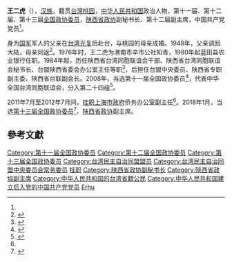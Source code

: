 '''王二虎'''（{{bd|1958年|11月||catIdx=Wang王}}），[[汉族|汉族]]，籍贯[[台灣|台灣]][[桃园县|桃园]]，[[中华人民共和国|中华人民共和国]]政治人物，第十一届、第十二届、第十三届[[全国政协委员|全国政协委员]]，[[中国人民政治协商会议陕西省委员会|陕西省政协]]副秘书长、第十二届副主席，中国共产党党员<ref name=a1/>。

身为[[中華民國國軍|国军]]军人的父亲在[[台湾光复|台湾光复]]后赴台，与桃园的母亲成婚。1948年，父亲调回大陆，母亲同返<ref>{{Cite web |url=http://www.rmzxb.com.cn/jrmzxbwsj/gatq/hxla/t20120530_451689.htm|title=星星点灯 照亮家门——第十一届全国政协委员、陕西省台联副会长王二虎的桑梓情 |accessdate=2020-02-20|author=王信霞 |date=2012-05-30|work= |publisher=人民政协网|language=Zh-hans }}</ref>。1976年时，王二虎为渭南市辛市公社知青，1980年起蓝田县农业银行任职。1984年起，历任陕西省台湾同胞联谊会干部、陕西省台湾同胞联谊会秘书长、台盟陕西省委会办公室主任等职<ref name="a1">{{Cite web|url=http://www.sxzx.gov.cn/dsj/ljwy/dsj12/fzx12/17285.html|title=王二虎|accessdate=2020-02-20|author=|date=2018-02-01|work=|publisher=中国集人民政治协商会议陕西省委员会网站|language=Zh-hans|archive-date=2021-12-27|archive-url=https://web.archive.org/web/20211227080925/http://www.sxzx.gov.cn/dsj/ljwy/dsj12/fzx12/17285.html|dead-url=no}}</ref>，后担任台盟中央委员、陕西省专职副主委、陕西省台联副会长。2008年，当选第十一届全国政协委员<ref>{{cite news|title=第十一届全国政协委员名单|url=http://www.indaa.com.cn/zt/2009qglh/zxzs/200903/t20090303_127573.html|accessdate=2013-04-09|newspaper=新华社北京1月25日电 中国人民政治协商会议第十一届全国委员会委员名单(共2237人，2008年1月25日政协第十届全国委员会常务委员会第二十次会议通过)|date=2008年1月25日|deadurl=yes|archiveurl=https://web.archive.org/web/20130928014403/http://www.indaa.com.cn/zt/2009qglh/zxzs/200903/t20090303_127573.html|archivedate=2013年9月28日}}</ref>，代表中华全国台湾同胞联谊会，分入第二十四组<ref>{{cite news|title=全国政协信息-王二虎|url=http://www.cppcc.gov.cn/CMS/wylibary/showJcwyxtInfoWylibary.action?tabJcwyxt.guid=11W0007940&wytype=wjwy|accessdate=2013-04-11|newspaper=全国政协委员会|archive-date=2018-01-27|archive-url=https://web.archive.org/web/20180127004537/http://www.cppcc.gov.cn/CMS/wylibary/showJcwyxtInfoWylibary.action?tabJcwyxt.guid=11W0007940&wytype=wjwy|dead-url=no}}</ref>。

2011年7月至2012年7月间，[[挂职|挂职]][[上海市人民政府|上海市政府]]侨务办公室副主任<ref name=a1/>。2018年1月，当选[[中国人民政治协商会议第十三届全国委员会委员名单|第十三届全国政协委员]]<ref>{{Cite web|url=http://sports.163.com/18/0126/06/D92BRKK400051C89.html|title=中国人民政治协商会议第十三届全国委员会委员名单|accessdate=2018-01-26|last=|work=网易|archive-url=https://web.archive.org/web/20180127143232/http://sports.163.com/18/0126/06/D92BRKK400051C89.html|archive-date=2018-01-27|dead-url=yes}}</ref>、[[中国人民政治协商会议陕西省委员会|陕西省政协]]副主席。

== 參考文獻 ==
{{reflist}}

{{陕西省领导人}}
{{第十届台盟中央委员会}}
{{Authority control}}
{{DEFAULTSORT:Wang王}}
[[Category:第十一届全国政协委员|Category:第十一届全国政协委员]]
[[Category:第十二届全国政协委员|Category:第十二届全国政协委员]]
[[Category:第十三届全国政协委员|Category:第十三届全国政协委员]]
[[Category:台湾民主自治同盟盟员|Category:台湾民主自治同盟盟员]]
[[Category:台湾民主自治同盟中央委员会常务委员|Category:台湾民主自治同盟中央委员会常务委员]]
[[Category:上海市人民政府官员|挂职]]
[[Category:陕西省政协副秘书长|Category:陕西省政协副秘书长]]
[[Category:陝西省政協副主席|Category:陝西省政協副主席]]
[[Category:中华人民共和国的台湾省籍公民|Category:中华人民共和国的台湾省籍公民]]
[[Category:中华人民共和国建立后入党的中国共产党党员|Category:中华人民共和国建立后入党的中国共产党党员]]
[[Category:王姓|Erhu]]